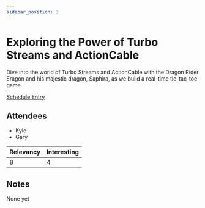 ```yaml
---
sidebar_position: 3
---
```



# Exploring the Power of Turbo Streams and ActionCable

Dive into the world of Turbo Streams and ActionCable with the Dragon Rider Eragon and his majestic dragon, Saphira, as we build a real-time tic-tac-toe game.

<Speaker
  name='Kevin Liebholz'
  position='Software Engineer at portagon'
  imageUrl='https://sessionize.com/image/4efd-400o400o2-X1U8dTB3r3ycdKuzstwvEX.jpg'
/>

[Schedule Entry](https://railsconf2023.sessionize.com/session/453119)

## Attendees
* Kyle
* Gary

| Relevancy    | Interesting |
| ----------- | ----------- |
| 8           | 4           |

## Notes

None yet
